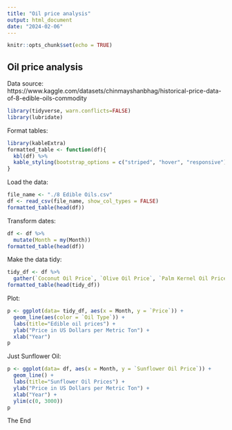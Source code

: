 ```yaml
---
title: "Oil price analysis"
output: html_document
date: "2024-02-06"
---
```


```r
knitr::opts_chunk$set(echo = TRUE)
```

## Oil price analysis


Data source:
https://www.kaggle.com/datasets/chinmayshanbhag/historical-price-data-of-8-edible-oils-commodity


```r
library(tidyverse, warn.conflicts=FALSE)
library(lubridate)
```

Format tables:

```r
library(kableExtra)
formatted_table <- function(df){
  kbl(df) %>%
  kable_styling(bootstrap_options = c("striped", "hover", "responsive"))
}
```


Load the data:

```r
file_name <- "./8 Edible Oils.csv"
df <- read_csv(file_name, show_col_types = FALSE)
formatted_table(head(df))
```

Transform dates:


```r
df <- df %>%
  mutate(Month = my(Month))
formatted_table(head(df))
```



Make the data tidy:

```r
tidy_df <- df %>%
  gather(`Coconut Oil Price`, `Olive Oil Price`, `Palm Kernel Oil Price`, `Palm Oil Price`, `Peanut Oil Price`, `Rapeseed Oil Price`, `Soybean Oil Price`, `Sunflower Oil Price`, key = "Oil Type", value = "Price") 
formatted_table(head(tidy_df))
```


Plot:

```r
p <- ggplot(data= tidy_df, aes(x = Month, y = `Price`)) +
  geom_line(aes(color = `Oil Type`)) +
  labs(title="Edible oil prices") +
  ylab("Price in US Dollars per Metric Ton") +
  xlab("Year") 
p
```

Just Sunflower Oil:

```r
p <- ggplot(data= df, aes(x = Month, y = `Sunflower Oil Price`)) +
  geom_line() +
  labs(title="Sunflower Oil Prices") +
  ylab("Price in US Dollars per Metric Ton") +
  xlab("Year") +
  ylim(c(0, 3000))
p
```

The End